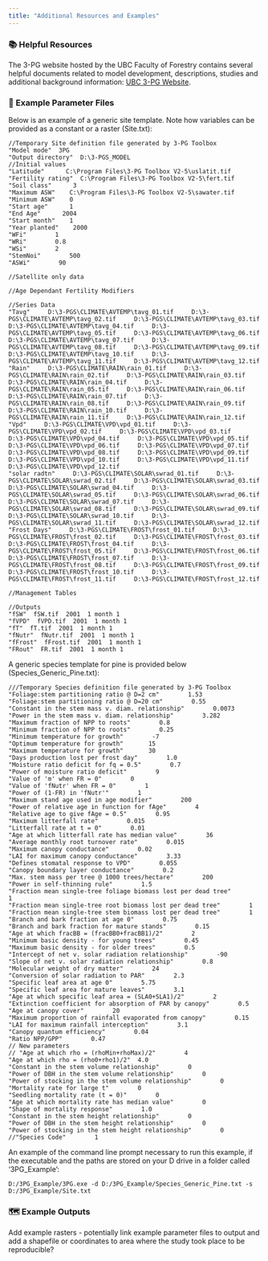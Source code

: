```yaml
---
title: "Additional Resources and Examples"
---
```


### 📚 Helpful Resources

The 3-PG website hosted by the UBC Faculty of Forestry contains several helpful documents related to model development, descriptions, studies and additional background information: [UBC 3-PG Website](https://3pg.forestry.ubc.ca/).

### 📄 Example Parameter Files

Below is an example of a generic site template. Note how variables can be provided as a constant or a raster (Site.txt):

``` .custom-block
//Temporary Site definition file generated by 3-PG Toolbox
"Model mode"  3PG
"Output directory"  D:\3-PGS_MODEL
//Initial values
"Latitude"      C:\Program Files\3-PG Toolbox V2-5\uslatit.tif
"Fertility rating"  C:\Program Files\3-PG Toolbox V2-5\fert.tif
"Soil class"      3
"Maximum ASW"    C:\Program Files\3-PG Toolbox V2-5\sawater.tif
"Minimum ASW"    0
"Start age"      1
"End Age"      2004
"Start month"    1
"Year planted"    2000
"WFi"        1
"WRi"        0.8
"WSi"        2
"StemNoi"        500
"ASWi"        90

//Satellite only data

//Age Dependant Fertility Modifiers

//Series Data
"Tavg"     D:\3-PGS\CLIMATE\AVTEMP\tavg_01.tif     D:\3-PGS\CLIMATE\AVTEMP\tavg_02.tif     D:\3-PGS\CLIMATE\AVTEMP\tavg_03.tif     D:\3-PGS\CLIMATE\AVTEMP\tavg_04.tif     D:\3-PGS\CLIMATE\AVTEMP\tavg_05.tif     D:\3-PGS\CLIMATE\AVTEMP\tavg_06.tif     D:\3-PGS\CLIMATE\AVTEMP\tavg_07.tif     D:\3-PGS\CLIMATE\AVTEMP\tavg_08.tif     D:\3-PGS\CLIMATE\AVTEMP\tavg_09.tif     D:\3-PGS\CLIMATE\AVTEMP\tavg_10.tif     D:\3-PGS\CLIMATE\AVTEMP\tavg_11.tif     D:\3-PGS\CLIMATE\AVTEMP\tavg_12.tif
"Rain"     D:\3-PGS\CLIMATE\RAIN\rain_01.tif     D:\3-PGS\CLIMATE\RAIN\rain_02.tif     D:\3-PGS\CLIMATE\RAIN\rain_03.tif     D:\3-PGS\CLIMATE\RAIN\rain_04.tif     D:\3-PGS\CLIMATE\RAIN\rain_05.tif     D:\3-PGS\CLIMATE\RAIN\rain_06.tif     D:\3-PGS\CLIMATE\RAIN\rain_07.tif     D:\3-PGS\CLIMATE\RAIN\rain_08.tif     D:\3-PGS\CLIMATE\RAIN\rain_09.tif     D:\3-PGS\CLIMATE\RAIN\rain_10.tif     D:\3-PGS\CLIMATE\RAIN\rain_11.tif     D:\3-PGS\CLIMATE\RAIN\rain_12.tif
"Vpd"     D:\3-PGS\CLIMATE\VPD\vpd_01.tif     D:\3-PGS\CLIMATE\VPD\vpd_02.tif     D:\3-PGS\CLIMATE\VPD\vpd_03.tif     D:\3-PGS\CLIMATE\VPD\vpd_04.tif     D:\3-PGS\CLIMATE\VPD\vpd_05.tif     D:\3-PGS\CLIMATE\VPD\vpd_06.tif     D:\3-PGS\CLIMATE\VPD\vpd_07.tif     D:\3-PGS\CLIMATE\VPD\vpd_08.tif     D:\3-PGS\CLIMATE\VPD\vpd_09.tif     D:\3-PGS\CLIMATE\VPD\vpd_10.tif     D:\3-PGS\CLIMATE\VPD\vpd_11.tif     D:\3-PGS\CLIMATE\VPD\vpd_12.tif
"solar radtn"     D:\3-PGS\CLIMATE\SOLAR\swrad_01.tif     D:\3-PGS\CLIMATE\SOLAR\swrad_02.tif     D:\3-PGS\CLIMATE\SOLAR\swrad_03.tif     D:\3-PGS\CLIMATE\SOLAR\swrad_04.tif     D:\3-PGS\CLIMATE\SOLAR\swrad_05.tif     D:\3-PGS\CLIMATE\SOLAR\swrad_06.tif     D:\3-PGS\CLIMATE\SOLAR\swrad_07.tif     D:\3-PGS\CLIMATE\SOLAR\swrad_08.tif     D:\3-PGS\CLIMATE\SOLAR\swrad_09.tif     D:\3-PGS\CLIMATE\SOLAR\swrad_10.tif     D:\3-PGS\CLIMATE\SOLAR\swrad_11.tif     D:\3-PGS\CLIMATE\SOLAR\swrad_12.tif
"Frost Days"     D:\3-PGS\CLIMATE\FROST\frost_01.tif     D:\3-PGS\CLIMATE\FROST\frost_02.tif     D:\3-PGS\CLIMATE\FROST\frost_03.tif     D:\3-PGS\CLIMATE\FROST\frost_04.tif     D:\3-PGS\CLIMATE\FROST\frost_05.tif     D:\3-PGS\CLIMATE\FROST\frost_06.tif     D:\3-PGS\CLIMATE\FROST\frost_07.tif     D:\3-PGS\CLIMATE\FROST\frost_08.tif     D:\3-PGS\CLIMATE\FROST\frost_09.tif     D:\3-PGS\CLIMATE\FROST\frost_10.tif     D:\3-PGS\CLIMATE\FROST\frost_11.tif     D:\3-PGS\CLIMATE\FROST\frost_12.tif

//Management Tables

//Outputs
"fSW"  fSW.tif  2001  1 month 1
"fVPD"  fVPD.tif  2001  1 month 1
"fT"  fT.tif  2001  1 month 1
"fNutr"  fNutr.tif  2001  1 month 1
"fFrost"  fFrost.tif  2001  1 month 1
"FRout"  FR.tif  2001  1 month 1
```

A generic species template for pine is provided below (Species_Generic_Pine.txt):

``` .custom-block
///Temporary Species definition file generated by 3-PG Toolbox
"Foliage:stem partitioning ratio @ D=2 cm"        1.53
"Foliage:stem partitioning ratio @ D=20 cm"        0.55
"Constant in the stem mass v. diam. relationship"        0.0073
"Power in the stem mass v. diam. relationship"        3.282
"Maximum fraction of NPP to roots"        0.8
"Minimum fraction of NPP to roots"        0.25
"Minimum temperature for growth"        -7
"Optimum temperature for growth"       15
"Maximum temperature for growth"       30
"Days production lost per frost day"        1.0
"Moisture ratio deficit for fq = 0.5"        0.7
"Power of moisture ratio deficit"        9
"Value of 'm' when FR = 0"        0
"Value of 'fNutr' when FR = 0"        1
"Power of (1-FR) in 'fNutr'"        1
"Maximum stand age used in age modifier"        200
"Power of relative age in function for fAge"        4
"Relative age to give fAge = 0.5"        0.95
"Maximum litterfall rate"        0.015
"Litterfall rate at t = 0"        0.01
"Age at which litterfall rate has median value"        36
"Average monthly root turnover rate"        0.015
"Maximum canopy conductance"        0.02
"LAI for maximum canopy conductance"        3.33
"Defines stomatal response to VPD"        0.055
"Canopy boundary layer conductance"        0.2
"Max. stem mass per tree @ 1000 trees/hectare"        200
"Power in self-thinning rule"        1.5
"Fraction mean single-tree foliage biomass lost per dead tree"        1
"Fraction mean single-tree root biomass lost per dead tree"        1
"Fraction mean single-tree stem biomass lost per dead tree"        1
"Branch and bark fraction at age 0"        0.75
"Branch and bark fraction for mature stands"        0.15
"Age at which fracBB = (fracBB0+fracBB1)/2"        2
"Minimum basic density - for young trees"        0.45
"Maximum basic density - for older trees"        0.5
"Intercept of net v. solar radiation relationship"        -90
"Slope of net v. solar radiation relationship"        0.8
"Molecular weight of dry matter"        24
"Conversion of solar radiation to PAR"        2.3
"Specific leaf area at age 0"        5.75
"Specific leaf area for mature leaves"        3.1
"Age at which specific leaf area = (SLA0+SLA1)/2"        2
"Extinction coefficient for absorption of PAR by canopy"        0.5
"Age at canopy cover"        20
"Maximum proportion of rainfall evaporated from canopy"        0.15
"LAI for maximum rainfall interception"        3.1
"Canopy quantum efficiency"        0.04
"Ratio NPP/GPP"        0.47
// New parameters
// "Age at which rho = (rhoMin+rhoMax)/2"        4
"Age at which rho = (rho0+rho1)/2"  4.0
"Constant in the stem volume relationship"        0
"Power of DBH in the stem volume relationship"        0
"Power of stocking in the stem volume relationship"        0
"Mortality rate for large t"        0
"Seedling mortality rate (t = 0)"        0
"Age at which mortality rate has median value"        0
"Shape of mortality response"        1.0
"Constant in the stem height relationship"        0
"Power of DBH in the stem height relationship"        0
"Power of stocking in the stem height relationship"        0
//"Species Code"        1
```

An example of the command line prompt necessary to run this example, if the executable and the paths are stored on your D drive in a folder called '3PG_Example':

```         
D:/3PG_Example/3PG.exe -d D:/3PG_Example/Species_Generic_Pine.txt -s D:/3PG_Example/Site.txt
```

### 🗺️ Example Outputs

Add example rasters - potentially link example parameter files to output and add a shapefile or coordinates to area where the study took place to be reproducible?

